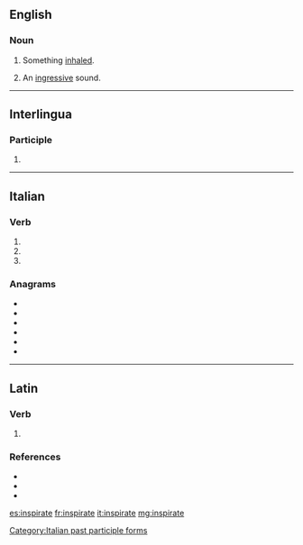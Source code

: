 ==English==

===Noun===
{{en-noun}}

# {{label|en|medicine}} Something [[inhale]]d.
# {{label|en|phonetics}} An [[ingressive]] sound.

----

==Interlingua==

===Participle===
{{head|ia|participle}}

# {{ia-form of|inspir|ate}}

----

==Italian==

===Verb===
{{head|it|verb form}}

# {{inflection of|inspirare||2|p|pres|indc|lang=it}}
# {{inflection of|inspirare||2|p|impr|lang=it}}
# {{feminine plural of|inspirato|lang=it}}

===Anagrams===
* {{l|it|inasprite}}
* {{l|it|insperati}}
* {{l|it|ispirante}}
* {{l|it|piastrine}}
* {{l|it|ripensati}}
* {{l|it|strapieni}}

[[Category:Italian past participle forms]]

----

==Latin==

===Verb===
{{la-verb-form|īnspīrāte}}

# {{inflection of|īnspīrō||2|p|pres|actv|impr|lang=la}}

===References===
* {{R:L&S}}
* {{R:du Cange}}
* {{R:Gaffiot}}

[[es:inspirate]]
[[fr:inspirate]]
[[it:inspirate]]
[[mg:inspirate]]